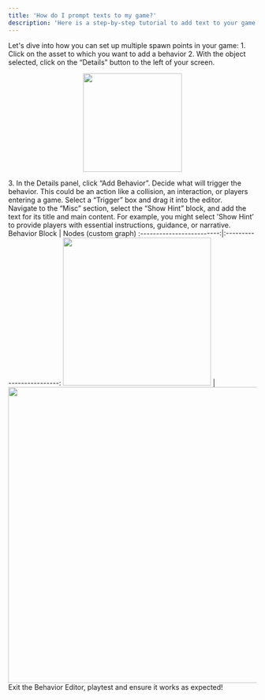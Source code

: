 ```yaml
---
title: 'How do I prompt texts to my game?'
description: 'Here is a step-by-step tutorial to add text to your game'
---
```


Let's dive into how you can set up multiple spawn points in your game:
<Steps>
  <Step title="First Step">
<Accordion title="The basics for all behaviors">
    1. Click on the asset to which you want to add a behavior
    2. With the object selected, click on the “Details” button to the left of your screen.
    <p align="center">
      <img width="200" noZoom src="https://i.imgur.com/jMSZzP8.png" /> </p>
    3. In the Details panel, click “Add Behavior”.
</Accordion>
  </Step>
  <Step title="Second Step">
Decide what will trigger the behavior. This could be an action like a collision, an interaction, or players entering a game. Select a “Trigger” box and drag it into the editor.  
 </Step>
<Step title="Third Step">
Navigate to the “Misc” section, select the “Show Hint” block, and add the text for its title and main content. For example, you might select 'Show Hint’ to provide players with essential instructions, guidance, or narrative.
  <Accordion title="Behavior Image">
  Behavior Block             |  Nodes (custom graph)
:-------------------------:|:-------------------------:
<img width="300" noZoom src="https://i.imgur.com/L6KDXHL.png" />  |  <img width="600" noZoom src="https://i.imgur.com/jOcKLJR.png" />
  </Accordion>
  </Step>
<Step title="Fourth Step">
Exit the Behavior Editor, playtest and ensure it works as expected!
</Step>
</Steps>
